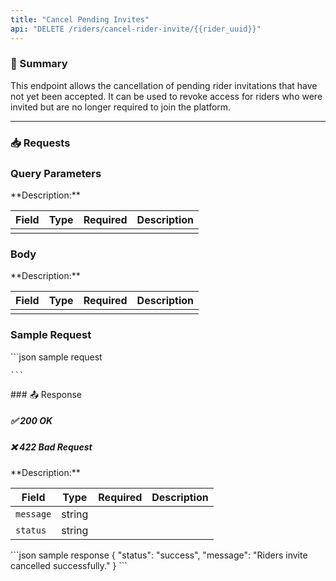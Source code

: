```yaml
---
title: "Cancel Pending Invites"
api: "DELETE /riders/cancel-rider-invite/{{rider_uuid}}"
---
```



### 📝 Summary

This endpoint allows the cancellation of pending rider invitations that have not yet been accepted. It can be used to revoke access for riders who were invited but are no longer required to join the platform.

---



### 📥 Requests
### Query Parameters
<Expandable>
**Description:** 

| **Field**   | **Type** | **Required** | **Description**          |
|-------------|----------|-------------:|---------------------------|
|    |    |        |          |
</Expandable>

### Body
<Expandable>
**Description:** 

| **Field**   | **Type** | **Required** | **Description**          |
|-------------|----------|-------------:|---------------------------|
|    |   |        |          |      |           |           |
</Expandable>

### Sample Request
<Expandable>
    ```json sample request
    
    
    ```
</Expandable>
### 📤 Response

##### ✅ 200 OK
##### ❌ 422 Bad Request

<Expandable>
**Description:** 

| **Field**   | **Type** | **Required** | **Description**          |
|-------------|----------|-------------:|---------------------------|
| `message`   | string   |        |           |
| `status`  |   string| |   |   |
</Expandable>

<ResponseExample>
    ```json sample response
    {
    "status": "success",
    "message": "Riders invite cancelled successfully."
}
    ```
</ResponseExample>


